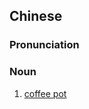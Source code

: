 ==Chinese==
{{zh-forms|s=咖啡壶|type=21}}

===Pronunciation===
{{zh-pron
|m=kāfēihú
|c=gaa3 fe1 wu4-2
|cat=n
}}

===Noun===
{{zh-noun}}

# [[coffee pot]]